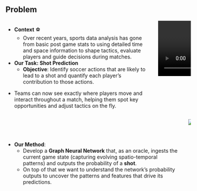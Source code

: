 ## Problem

::: columns
::: {.column style="margin-top:0px;" .left-col}
- **Context** ⚽
  - Over recent years, sports data analysis has gone from basic post game stats to using detailed time and space information to shape tactics, evaluate players and guide decisions during matches.

- **Our Task: Shot Prediction** 
  - **Objective**: Identify soccer actions that are likely to lead to a shot and quantify each player’s contribution to those actions.

::: notes
- Teams can now see exactly where players move and interact throughout a match, helping them spot key opportunities and adjust tactics on the fly.
:::
:::

::: column
<video src="resources/problem/video.mp4" autoplay loop muted class="rounded-media"></video>

</video>
:::
:::

::: columns
::: {.column style="margin-top:60px;" .left-col}
- **Our Method**: 
  - Develop a **Graph Neural Network** that, as an oracle, ingests the current game state (capturing evolving spatio-temporal patterns) and outputs the probability of a **shot**. 
  - On top of that we want to understand the network’s probability outputs to uncover the patterns and features that drive its predictions.
:::

::: column
![](resources/problem/chain.gif){.lightbox}
:::
:::


<!-- <script src="site_libs/revealjs/dist/reveal.js"></script>
<script>
  Reveal.initialize();
  Reveal.on('slidechanged', (event) => {
    const video = event.currentSlide.querySelector('video');
    if (video && video.currentTime !== 0) {
      video.currentTime = 0;
      video.play();
    }
  });
</script> -->
